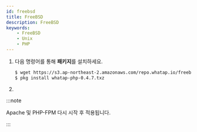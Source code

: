 ```yaml
---
id: freebsd
title: FreeBSD
description: FreeBSD
keywords:
    - FreeBSD
    - Unix
    - PHP
---
```



1. 다음 명령어를 통해 **패키지**를 설치하세요.

    ```bash title=SH
    $ wget https://s3.ap-northeast-2.amazonaws.com/repo.whatap.io/freebsd/10/whatap-php-0.4.7.txz
    $ pkg install whatap-php-0.4.7.txz
    ```

1. <Phpinstallscript />


<Phpextensionwhatap />  

:::note

Apache 및 PHP-FPM 다시 시작 후 적용됩니다.

:::
